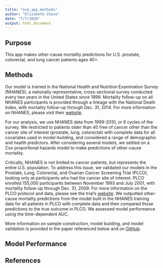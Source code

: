 ```yaml
---
title: "ocm_app_methods"
author: "Elizabeth Chase"
date: "7/7/2020"
output: html_document
---
```


## Purpose 

This app makes other-cause mortality predictions for U.S. prostate, colorectal, and lung cancer patients ages 40+.

## Methods

Our model is trained in the National Health and Nutrition Examination Survey (NHANES), a nationally representative, cross-sectional survey conducted every two years in the United States since 1999. Mortality follow-up on all NHANES participants is provided through a linkage with the National Death Index, with mortality follow-up through Dec. 31, 2014. For more information on NHANES, please visit their [website](https://www.cdc.gov/nchs/nhanes/index.htm). 

For our analysis, we use NHANES data from 1999-2010, or 6 cycles of the survey. We restricted to patients older than 40 free of cancer other than the cancer site of interest (prostate, lung, colorectal) with complete data for all covariates used in model-building, and considered a range of demographic and health predictors. After considering several models, we settled on a Cox proportional hazards model to make predictions of other-cause mortality. 

Critically, NHANES is not limited to cancer patients, but represents the entire U.S. population. To address this issue, we validated our models in the Prostate, Lung, Colorectal, and Ovarian Cancer Screening Trial (PLCO), looking only at participants who had the cancer site of interest. PLCO enrolled 155,000 participants between November 1993 and July 2001, with mortality follow-up through Dec. 31, 2009. For more information on the PLCO protocol and data, please see the trial’s [website](https://prevention.cancer.gov/major-programs/prostate-lung-colorectal-and-ovarian-cancer-screening-trial). We outputted other-cause mortality predictions from the model built in the NHANES training data for all patients in PLCO with complete data and then compared those predictions to the true outcome in PLCO. We assessed model performance using the time-dependent AUC. 

More information on sample construction,  model building, and model validation is provided in the paper referenced below and on [GitHub](https://github.com/elizabethchase/OtherCauseCancer).

## Model Performance

## References
